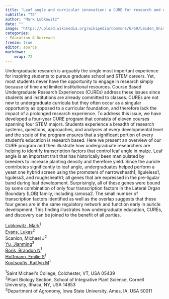 ```yaml
---
title: "Leaf angle and curricular innovation: a CURE for research and undergraduate"
subtitle: "T5"
author: "Mark Lubkowitz"
date: ""
image: "https://upload.wikimedia.org/wikipedia/commons/6/69/Leiden_University_Library_-_Seikei_Zusetsu_vol._19%2C_page_019_-_%E7%8E%89%E8%9C%80%E9%BB%8D_-_Zea_mays_L.%2C_1804.jpg"
categories: 
- Education & Outreach
freeze: true
editor: source
markdown: 
    wrap: 72
---
```


Undergraduate research is arguably the single most important experience for inspiring students to pursue graduate school and STEM careers. Yet, most students never have the opportunity to engage in research simply because of time and limited institutional resources. Course Based Undergraduate Research Experiences (CUREs) address these issues since students and institutions are already committed to classes. CUREs are not new to undergraduate curricula but they often occur as a singular opportunity as opposed to a curricular foundation, and therefore lack the impact of a prolonged research experience. To address this issue, we have developed a four-year CURE program that consists of eleven courses spanning four STEM majors. Students experience a breadth of research systems, questions, approaches, and analyses at every developmental level and the scale of the program ensures that a significant portion of every student’s education is research based. Here we present an overview of our CURE program and then illustrate how undergraduate researchers are helping to identify transcription factors that control leaf angle in maize. Leaf angle is an important trait that has historically been manipulated by breeders to increase planting density and therefore yield. Since the auricle contributes significantly to leaf angle, undergraduates helped perform a yeast one hybrid screen using the promoters of narrowsheath1, liguleless1, liguless3, and roughsheath1; all genes that are expressed in the pre-ligular band during leaf development. Surprisingly, all of these genes were bound by some combination of only four transcription factors in the Lateral Organ Boundary (LOB) family, including ramosa2. The small number of transcription factors identified as well as the overlap suggests that these four genes are in the same regulatory network and function early in auricle development. This finding illustrates how undergraduate education, CUREs, and discovery can be joined to the benefit of all parties.

<a href='mailto:mlubkowitz@smcvt.edu'>Lubkowitz, Mark</a><sup>1</sup><br><a href='mailto:le95@cornell.edu'>Evans, Lukas</a><sup>2</sup><br><a href='mailto:mjs298@cornell.edu'>Scanlon, Michael J</a><sup>2</sup><br><a href='mailto:jmyu@iastate.edu'>Yu, Jianming</a><sup>3</sup><br><a href='mailto:bboris@mail.smcvt.edu'>Boris, Brandon N</a><sup>1</sup><br><a href='mailto:ehoffmann@mail.smcvt.edu'>Hoffmann, Emilie S</a><sup>1</sup><br><a href='mailto:kkoutsoufis@mail.smcvt.edu'>Koutsoufis, Kaitlyn M</a><sup>1</sup><br>

<sup>1</sup>Saint Michael&#39;s College, Colchester, VT, USA 05439<br><sup>2</sup>Plant Biology Section, School of Integrative Plant Science, Cornell University, Ithaca, NY, USA 14853<br><sup>3</sup>Department of Agronomy, Iowa State University, Ames, IA, USA 50011<br>
